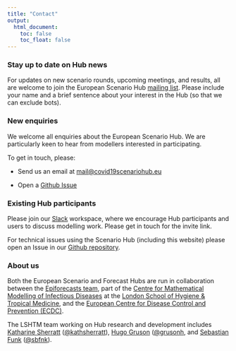 ```yaml
---
title: "Contact"
output:
  html_document:
    toc: false
    toc_float: false
---
```


### Stay up to date on Hub news

For updates on new scenario rounds, upcoming meetings, and results, all are welcome to join the European Scenario Hub [mailing list](https://groups.google.com/u/0/g/euro-covid19-scenario-hub). Please include your name and a brief sentence about your interest in the Hub (so that we can exclude bots). 

### New enquiries

We welcome all enquiries about the European Scenario Hub. We are particularly keen to hear from modellers interested in participating. 

To get in touch, please:

- Send us an email at [mail@covid19scenariohub.eu](mailto:mail@covid19scenariohub.eu)

- Open a [Github Issue](https://github.com/covid19-forecast-hub-europe/covid19-scenario-hub-europe/issues/new)

### Existing Hub participants

Please join our [Slack](https://slack.com/) workspace, where we encourage Hub participants and users to discuss modelling work. Please get in touch for the invite link.

For technical issues using the Scenario Hub (including this website) please open an Issue in our [Github repository](https://github.com/covid19-forecast-hub-europe/covid19-scenario-hub-europe/issues/new).

### About us

Both the European Scenario and Forecast Hubs are run in collaboration between the [Epiforecasts team](http://epiforecasts.io/), part of the [Centre for Mathematical Modelling of Infectious Diseases](http://cmmid.github.io/topics/covid19) at the [London School of Hygiene & Tropical Medicine](http://www.lshtm.ac.uk), and the [European Centre for Disease Control and Prevention (ECDC)](http://ecdc.europa.eu). 

The LSHTM team working on Hub research and development includes [Katharine Sherratt](https://epiforecasts.io/people.html#katharine-sherratt) ([@kathsherratt](https://twitter.com/kathsherrratt)), [Hugo Gruson](https://epiforecasts.io/people.html#hugo-gruson) ([@grusonh](https://twitter.com/grusonh), and [Sebastian Funk](https://epiforecasts.io/people.html#sebastian-funk) ([@sbfnk](https://twitter.com/sbfnk)).
